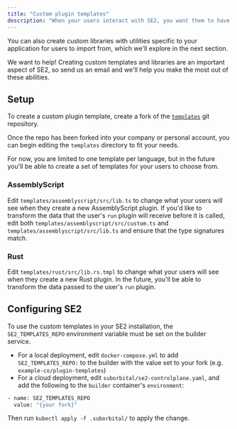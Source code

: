 ```yaml
---
title: "Custom plugin templates"
description: "When your users interact with SE2, you want them to have an experience that is tailored to your product. To ensure they get the most out of SE2, you can create custom plugin templates to control what your users see when they create a new plugin."
---
```

You can also create custom libraries with utilities specific to your application for users to import from, which we'll explore in the next section.

We want to help! Creating custom templates and libraries are an important aspect of SE2, so send us an email and we'll help you make the most out of these abilities.

## Setup

To create a custom plugin template, create a fork of the [`templates`](https://github.com/suborbital/templates) git repository.

Once the repo has been forked into your company or personal account, you can begin editing the `templates` directory to fit your needs.

For now, you are limited to one template per language, but in the future you'll be able to create a set of templates for your users to choose from.

### AssemblyScript

Edit `templates/assemblyscript/src/lib.ts` to change what your users will see when they create a new AssemblyScript plugin. If you'd like to transform the data that the user's `run` plugin will receive before it is called, edit both `templates/assemblyscript/src/custom.ts` and `templates/assemblyscript/src/lib.ts` and ensure that the type signatures match.

### Rust

Edit `templates/rust/src/lib.rs.tmpl` to change what your users will see when they create a new Rust plugin. In the future, you'll be able to transform the data passed to the user's `run` plugin.

## Configuring SE2

To use the custom templates in your SE2 installation, the `SE2_TEMPLATES_REPO` environment variable must be set on the builder service.

- For a local deployment, edit `docker-compose.yml` to add `SE2_TEMPLATES_REPO:` to the builder with the value set to your fork (e.g. `example-co/plugin-templates`)
- For a cloud deployment, edit `suborbital/se2-controlplane.yaml`, and add the following to the `builder` container's `environment`:

```bash
- name: SE2_TEMPLATES_REPO
  value: "{your fork}"
```
Then run `kubectl apply -f .suborbital/` to apply the change.